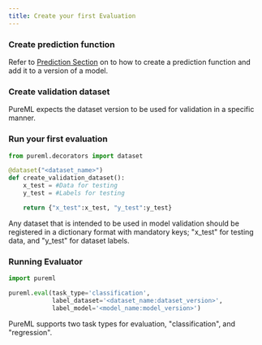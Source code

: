 ```yaml
---
title: Create your first Evaluation
---
```


### Create prediction function

Refer to [Prediction Section](../prediction/versioning) on to how to create a prediction function and add it to a version of a model.

### Create validation dataset

PureML expects the dataset version to be used for validation in a specific manner.

### Run your first evaluation

```python
from pureml.decorators import dataset

@dataset("<dataset_name>")
def create_validation_dataset():
    x_test = #Data for testing
    y_test = #Labels for testing

    return {"x_test":x_test, "y_test":y_test}
```

<Info>
  Any dataset that is intended to be used in model validation should be
  registered in a dictionary format with mandatory keys; "x_test" for testing
  data, and "y_test" for dataset labels.
</Info>

### Running Evaluator

```python
import pureml

pureml.eval(task_type='classification',
            label_dataset='<dataset_name:dataset_version>',
            label_model='<model_name:model_version>')
```

<Info>
  PureML supports two task types for evaluation, "classification", and
  "regression".
</Info>
